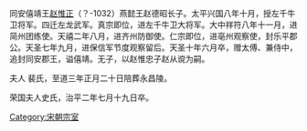 {{expand|time=2016-11-02T08:37:13+00:00}}
{{unreferenced|time=2016-11-02T08:37:13+00:00}}
同安僖靖王[[赵惟正|赵惟正]]（？-1032）燕懿王赵德昭长子。太平兴国八年十月，授左千牛卫将军。四迁左龙武军。真宗即位，进左千牛卫大将军。大中祥符八年十一月，进简州团练使。天禧二年八月，进齐州防御使。仁宗即位，进亳州观察使，封乐平郡公。天圣七年九月，进保信军节度观察留后。天圣十年六月卒，赠太傅、兼侍中，追封同安郡王，谥僖靖。无子，以赵惟忠子赵从谠为嗣。

夫人
裴氏，至道三年正月二十日陪葬永昌陵。

荣国夫人史氏，治平二年七月十九日卒。

{{宋朝人物小作品}}

[[Category:宋朝宗室|Category:宋朝宗室]]